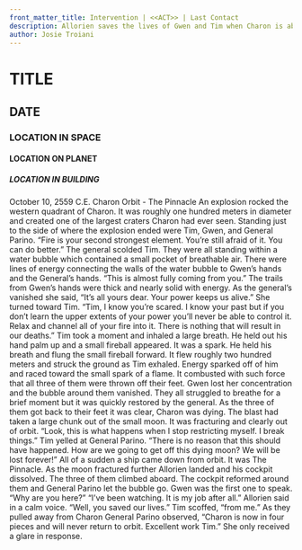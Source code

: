 ```yaml
---
front_matter_title: Intervention | <<ACT>> | Last Contact
description: Allorien saves the lives of Gwen and Tim when Charon is about to careen out of orbit.
author: Josie Troiani
---
```

# TITLE

## DATE

### LOCATION IN SPACE

#### LOCATION ON PLANET

##### LOCATION IN BUILDING

October 10, 2559 C.E.
Charon Orbit - The Pinnacle
An explosion rocked the western quadrant of Charon. It was roughly one hundred meters in diameter and created one of the largest craters Charon had ever seen. Standing just to the side of where the explosion ended were Tim, Gwen, and General Parino.
“Fire is your second strongest element. You’re still afraid of it. You can do better.” The general scolded Tim. They were all standing within a water bubble which contained a small pocket of breathable air. There were lines of energy connecting the walls of the water bubble to Gwen’s hands and the General’s hands. “This is almost fully coming from you.” The trails from Gwen’s hands were thick and nearly solid with energy. As the general’s vanished she said, “It’s all yours dear. Your power keeps us alive.”
She turned toward Tim. “Tim, I know you’re scared. I know your past but if you don’t learn the upper extents of your power you’ll never be able to control it. Relax and channel all of your fire into it. There is nothing that will result in our deaths.” Tim took a moment and inhaled a large breath. He held out his hand palm up and a small fireball appeared. It was a spark. He held his breath and flung the small fireball forward. It flew roughly two hundred meters and struck the ground as Tim exhaled. Energy sparked off of him and raced toward the small spark of a flame. It combusted with such force that all three of them were thrown off their feet. Gwen lost her concentration and the bubble around them vanished. They all struggled to breathe for a brief moment but it was quickly restored by the general.
As the three of them got back to their feet it was clear, Charon was dying. The blast had taken a large chunk out of the small moon. It was fracturing and clearly out of orbit. “Look, this is what happens when I stop restricting myself. I break things.” Tim yelled at General Parino. “There is no reason that this should have happened. How are we going to get off this dying moon? We will be lost forever!”
All of a sudden a ship came down from orbit. It was The Pinnacle. As the moon fractured further Allorien landed and his cockpit dissolved. The three of them climbed aboard. The cockpit reformed around them and General Parino let the bubble go. Gwen was the first one to speak. “Why are you here?”
“I’ve been watching. It is my job after all.” Allorien said in a calm voice.
“Well, you saved our lives.” Tim scoffed, “from me.”
As they pulled away from Charon General Parino observed, “Charon is now in four pieces and will never return to orbit. Excellent work Tim.” She only received a glare in response.
